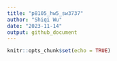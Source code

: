 ```yaml
---
title: "p8105_hw5_sw3737"
author: "Shiqi Wu"
date: "2023-11-14"
output: github_document
---
```


```r
knitr::opts_chunk$set(echo = TRUE)
```

